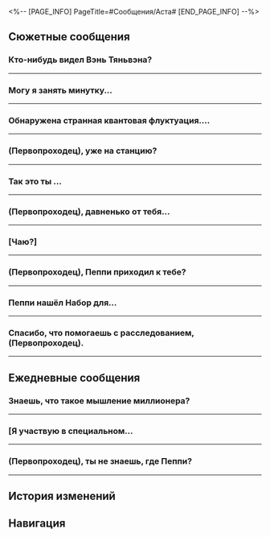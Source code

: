 <%-- [PAGE_INFO]
PageTitle=#Сообщения/Аста#
[END_PAGE_INFO] --%>
{{Сообщение Инфобокс
|id          = 1009
|Изображение = Персонаж Аста Иконка.png
|Тип         = Персонаж
|Отправитель = Аста
|Описание    = Больше никаких покупок...
|Фракция     = Космическая станция «Герта»
}}

==Сюжетные сообщения==
===Кто-нибудь видел Вэнь Тяньвэна?===
{{Сообщения
|условие_получения = 
|текст =
:'''Аста:''' Кто-нибудь видел Вэнь Тяньвэна?
:'''Арлан:''' Может, в похищении виноват Легион?
:'''Аста:''' Арлан, поверь мне, никто не захочет похищать вспыльчивого старика. (Первопроходец), тебе это ничего не напоминает?
:{Выбор} На станции есть старики?
::'''(Первопроходец):''' На станции есть ещё старики?
:{Выбор} Кому понадобилось похищать сварливого старика?..
::'''(Первопроходец):''' Кому понадобилось похищать сварливого старика?..
:'''Аста:''' Если будет время, следи за стариком. Он, возможно, тоже путешествует по космосу со своим лучшим другом юности.
:'''Аста:''' Где бы ты его ни {{MC|м=увидел|ж=увидела}}, пожалуйста, дай знать.
}}
----

===Могу я занять минутку...===
{{Сообщения
|условие_получения = 
|текст =
:'''Аста:''' Могу я занять минутку твоего времени, (Первопроходец)? Ты случайно не {{MC|ж=знакома|м=знаком}} с классической поэзией?
:'''Аста:''' Я теперь тоже говорю как поэт прошлого.
:'''Аста:''' Я получила конфиденциальное письмо. Всё хорошо, но я не смогла его прочитать.
:'''Аста:''' Твои познания велики. Помоги мне, когда будет время. Иначе я умру от любопытства.
;{Принятая миссия: Искатели духов}
}}
----

===Обнаружена странная квантовая флуктуация....===
{{Сообщения
|условие_получения = 
|текст =
:'''Аста:''' Обнаружена странная квантовая флуктуация. Ты ведь очевидец. Что случилось?
:{Выбор} Я {{MC|ж=исправила|м=исправил}} диковину.
::'''(Первопроходец):''' Я пару раз {{MC|ж=треснула|м=треснул}} по диковине, и трещина исчезла. Ох, да я {{MC|ж=сама|м=сам}} себе не верю.
::'''Аста:''' ...Я тоже не могу поверить.
:{Выбор} Я и {{MC|ж=сама|м=сам}} не {{MC|ж=поняла|м=понял}}.
::'''(Первопроходец):''' Я пару раз {{MC|ж=треснула|м=треснул}} по диковине, и трещина исчезла. Ох, да я {{MC|ж=сама|м=сам}} себе не верю.
::'''Аста:''' ...Поэтому оно называется «ударным обслуживанием»?
:'''Аста:''' Серверные данные из Паноптикона действительно показывают, что она восстановилась и в данный момент активирована. Он выдаёт стабильные показатели энергии.
:'''Аста:''' Это может быть чистой случайностью, но как-то не похоже это на совпадение. У тебя руки Эоном благословлены, что ли?
:'''Аста:''' Да шучу я. Главное - результат. Я отправила тебе награду, не забудь проверить её.
}}
----

===(Первопроходец), уже {{MC|ж=вернулась|м=вернулся}} на станцию?===
{{Сообщения
|условие_получения = 
|текст =
:'''Аста:''' (Первопроходец), уже {{MC|ж=вернулась|м=вернулся}} на станцию?
:'''Аста:''' Я хочу кое о чём поговорить с тобой.
:'''Аста:''' Если не сложно, можешь зайти ко мне?
:{Выбор} У меня плохое предчувствие...
::'''(Первопроходец):''' У меня плохое предчувствие...
::'''Аста:''' Нет, что ты! Ничего такого, я только хочу обсудить с тобой кое-что.
::'''Аста:''' Просто в переписке это сложно сделать.
:{Выбор} Понятно, возвращаюсь на экспресс.
::'''(Первопроходец):''' Понятно, возвращаюсь на экспресс.
::'''Аста:''' Эй, ну хватит издеваться! Мне правда нужно срочно кое о чём поговорить!
:'''Аста:''' Буду ждать тебя в обычном месте. Пожалуйста, поторопись.
;{Принятая миссия: Неожиданный поворот}
}}
----

===Так это ты {{MC|ж=помогла|м=помог}}...===
{{Сообщения
|условие_получения = 
|текст =
:'''Аста:''' Так это ты {{MC|ж=помогла|м=помог}} Вэнь Шилин с экспериментом?
:{Выбор} Именно.
::'''(Первопроходец):''' В точку! Это я!
::'''Аста:''' Не ожидала, что ты будешь так гордиться собой.
:{Выбор} Не по моей части...
::'''(Первопроходец):''' Кто это? Впервые слышу.
::'''Аста:''' Но ведь в её отчёте напротив графы «Лаборант» было записано твоё имя.
:'''Аста:''' Ох, вы же её избалуете. Даже не знаю, как её отчёт прошёл проверку...
:'''Аста:''' В общем, я приостановлю процесс проверки этого эксперимента, а ты не вмешивайся больше, пожалуйста.
}}
----

===(Первопроходец), давненько от тебя...===
{{Сообщения
|условие_получения = 
|текст =
:'''Аста:''' (Первопроходец), давненько от тебя ничего не было слышно. Говорят, вы сейчас на Лофу Сяньчжоу.
:'''Аста:''' Хотя экспресс существует для Освоения, но я хочу кое-что узнать и о Сяньчжоу.
:'''Аста:''' Ты {{MC|ж=слышала|м=слышал}} о... местном онлайн-чате Сяньчжоу «Красавица-лисичка»?
:{Выбор} Я не очень понимаю...
::'''(Первопроходец):''' Не-а, не {{MC|ж=слышала|м=слышал}}. Интересное что-то?
::'''Аста:''' Хм, не {{MC|ж=слышала|м=слышал}}, значит? Там что-то странное...
:{Выбор} Очень интересно.
::'''(Первопроходец):''' Занятно. Скинь ссылку, я посмотрю.
::'''Аста:''' Если что, это не моя тебе рекомендация.
:'''Аста:''' Ты не {{MC|ж=поняла|м=понял}}. Тут дело в одном из наших исследователей...
:'''Аста:''' Нет-нет, я не говорю, что наш исследователь - красавица-лисичка!
:'''Аста:''' Уф, как всё сложно. Давай, когда выдастся время, ты заглянешь к нам на станцию и мы поболтаем?
:{Выбор} Меня только красавица-лисичка интересует.
::'''(Первопроходец):''' Да причём тут твой исследователь? Меня только красавица-лисичка интересует. Давай встретимся, и ты всё расскажешь.
:{Выбор} Моё время стоит денег.
::'''(Первопроходец):''' А мне точно нужно на космическую станцию? Моё время стоит денег.
::'''Аста:''' А? Собираешь плату, чтобы открыть свой собственный чат-сервис Первопроходцев? Я-то думала, мы друзья.
::'''Аста:''' Хм, я тут посчитала, что моих карманных денег в этом месяце хватит, чтобы тебя нанять! Иди сюда, наймит!
:{Выбор} Я приду, когда у меня будет время.
::'''(Первопроходец):''' Вызываемый абонент недоступен. Я приду, когда у меня будет время.
;{Принятая миссия: Из Сяньчжоу с любовью}
}}
----

===[Чаю?]===
{{Сообщения
|условие_получения = 
|текст =
:'''Аста:''' [[File:Sticker PPG 11 Dr. Ratio 01.png|80px|&lbrack;Чаю?&rbrack;]]
:'''Аста:''' (Первопроходец), помощь нужна.
:{Выбор} Какая?
::'''(Первопроходец):''' Какая?
::'''(Первопроходец):''' [[File:Sticker PPG 07 Pom-Pom 07.png|80px|&lbrack;Недоумение&rbrack;]]
:{Выбор} А подробнее?
::'''(Первопроходец):''' Можешь подробнее объяснить?
:'''Аста:''' Жуань Мэй на космической станции сотворила маленьких созданий, я пока оставила их в Изолированной зоне.
:'''Аста:''' Хочу попросить тебя взрастить этих малышей.
:{Выбор} А почему меня?
::'''(Первопроходец):''' А почему меня? Может, лучше сама займёшься этим?
::'''Аста:''' Из всех, кого я знаю, ты подходишь лучше всего. Да и к тому же... То, что госпожа Жуань Мэй оставила их здесь, в какой-то мере произошло из-за тебя.
:{Выбор} Да на станции столько исследователей...
::'''(Первопроходец):''' И обязательно меня нагружать, когда по всей станции без дела слоняются исследователи?
::'''(Первопроходец):''' [[Файл:Пом-Пом Стикер 22.png|80px|&lbrack;Отказ&rbrack;]]
::'''Аста:''' Скоро им будет не до отдыха.
:'''Аста:''' Мы со Скрюллумом обновили робоняня, и теперь он будет тебе во всём содействовать. Я тоже буду приглядывать, конечно.
:'''Аста:''' Займись этим, пожалуйста.
;{Принятая миссия: Охота на экзотических питомцев: Взращивание}
}}
----

===(Первопроходец), Пеппи приходил к тебе?===
{{Сообщения
|условие_получения = 
|текст =
:'''Аста:''' (Первопроходец), Пеппи приходил к тебе?
:{Выбор} Нет.
::'''(Первопроходец):''' Нет, а он не в Главной контрольной зоне разве?
::'''Аста:''' Там он бывает в свободное время, а сейчас он на задании.
:{Выбор} А почему он должен прийти ко мне?
::'''(Первопроходец):''' А почему он должен прийти ко мне? Он даже лапу не подаст, если я попрошу. С чего вдруг ему меня искать?
::'''Аста:''' Пеппи уже большой мальчик, самостоятельный.
:'''Аста:''' Недавно украли диковину, и я отправила его к тебе на помощь...
:'''Аста:''' Я видела, что он в хранилище, поэтому подумала, что вы уже встретились.
:{Выбор} Диковину украли?
::'''(Первопроходец):''' Диковину украли? Ведущий исследователь, следует вложиться в апгрейд системы безопасности!
::'''Аста:''' Если проблему можно решить деньгами, то это не проблема. Тут особая ситуация.
:{Выбор} А зачем ты Пеппи ко мне отправила?
::'''(Первопроходец):''' А зачем ты Пеппи ко мне отправила? Раз что-то пропало, то, наверное, нужно в Отдел безопасности обратиться?
:'''Аста:''' Украли Набор для фильтрации счастья, это куб, в котором хранилась радость. Он очень ценится у исследователей.
:'''Аста:''' Я думала начать проверку с исследователей, но госпожа Жуань Мэй вот-вот посетит станцию.
:'''Аста:''' Я боюсь, что это может испортить всё впечатление.
:'''Аста:''' У Пеппи отличный нюх, а ещё он не привлекает внимание, когда бегает по станции. На мой взгляд он лучше всего подходит для расследования.
:'''Аста:''' Я заблокировала и другие зоны на станции, пока все заняты визитом Жуань Мэй.
:'''Аста:''' Только вот... Пеппи пропал. Вдруг с ним что-то случилось? (Первопроходец), поищешь его?
:{Выбор} Я разберусь.
::'''(Первопроходец):''' Ерунда, я разберусь.
::'''Аста:''' Спасибо! Отправлю тебе координаты его расположения.
:{Выбор} Человек собаке друг, да?
::'''(Первопроходец):''' Прямо какое-то дежавю...
::'''Аста:''' Да ладно тебе, Пеппи послушный.
:'''Аста:''' А, кстати, чуть не забыла. Я установила Пеппи устройство, сделанное на заказ. Когда найдёшь его, не забудь активировать маячок - там сюрприз.
}}
----

===Пеппи нашёл Набор для...===
{{Сообщения
|условие_получения = 
|текст =
:'''Аста:''' Пеппи нашёл Набор для фильтрации счастья. Знаю, что всё это благодаря тебе, (Первопроходец).
:'''Аста:''' Один он бы не справился.
:'''Аста:''' С тех пор как он вернулся, хвалит тебя не переставая.
:{Выбор} Гав-гав-гав?
::'''(Первопроходец):''' Хвалит? Как это?
::'''Аста:''' В следующий раз {{MC|ж=сама|м=сам}} у него спросишь.
:{Выбор} Да пустяки.
::'''(Первопроходец):''' Ой, да ладно тебе, ни к чему эти благодарности. {{MC|ж=Помогла|м=Помог}} и ладно.
::'''Аста:''' [[File:Sticker PPG 11 Dr. Ratio 01.png|80px|&lbrack;Чаю?&rbrack;]]
:'''Аста:''' Ладно, хватит про Пеппи. Вообще я кое-что другое хотела с тобой обсудить.
:'''Аста:''' Возвращайся и поговори с робонянем, там что-то удивительное обнаружилось.
:{Выбор} Насколько удивительное?
::'''(Первопроходец):''' Насколько удивительное?
:{Выбор} Иду-иду.
::'''(Первопроходец):''' Иду-иду.
:'''Аста:''' Сходи и узнаешь. Не буду ничего рассказывать, чтобы не испортить сюрприз.
}}
----

===Спасибо, что помогаешь с расследованием, (Первопроходец).===
{{Сообщения
|условие_получения = 
|текст =
:'''Аста:''' Спасибо, что помогаешь с расследованием, (Первопроходец).
:'''Аста:''' Кстати, ты {{MC|ж=видела|м=видел}} создание, похожее на госпожу Герту? Забавно, правда? Вы общались уже?
:{Выбор} (Рассказать, что произошло в тот день)
:'''(Первопроходец):''' А, ты про Булочку С Глицинией. Она действительно похожа на Герту. Даже характер у них одинаковый.
:'''(Первопроходец):''' А ещё она тоже любит науку. В тот день она привела с собой приятелей, и рассказала, что хочет закончить с проектом по генетическому секвенированию, поэтому попросила, чтобы я {{MC|ж=взрастила|м=взрастил}} ей побольше созданий для исследований.
:'''Аста:''' [[File:Sticker PPG 07 Pom-Pom 08.png|80px|&lbrack;Шок&rbrack;]]
:'''Аста:''' Только я не очень понимаю, почему госпожа Жуань Мэй решила создать похожую на госпожу Герту малышку.
:'''Аста:''' Но больше всего меня интересуют... «приятели», которых ты {{MC|ж=упомянула|м=упомянул}}. Они тоже на кого-то похожи?
:{Выбор} Да, но не так сильно.
::'''(Первопроходец):''' Да, но не так сильно. Будто, знаешь, когда на улице встречаешь кого-то в такой же одежде, как у тебя. Вроде и похоже, конечно, но не на сто процентов.
:{Выбор} Да, просто один в один.
::'''(Первопроходец):''' Да! Просто один в один! Нарекаю их Мини-Герта и Мини-Мэй!
:'''Аста:''' Эти малышки особенные. У них... Я получила отчёт от робоняня.
:'''Аста:''' Кстати! Робонянь хочет с тобой увидеться. Похоже что-то произошло с похожей на госпожу Герту малышкой.
:'''Аста:''' Не знаю, чем они занимаются... У меня своих дел полно, совсем времени нет. Ну и робот говорит, что хочет видеть именно тебя, ох... (Первопроходец), сходи, как время будет.
:{Выбор} Это в стиле Герты...
::'''(Первопроходец):''' Это в стиле Герты...
:{Выбор} Уже бегу.
::'''(Первопроходец):''' Уже бегу.
:'''Аста:''' Ага
}}
----

==Ежедневные сообщения==
===Знаешь, что такое мышление миллионера?===
{{Сообщения
|условие_получения = 
|текст=
:'''Аста:''' Знаешь, что такое мышление миллионера?
:'''Аста:''' Хочешь узнать об этом?
:{Выбор} Что за мышление миллионера?
::'''(Первопроходец):''' ...Зачем ты меня это спрашиваешь, Аста?
:{Выбор} Не знаю и не хочу знать.
::'''(Первопроходец):''' Не знаю, не хочу знать, не понимаю и не хочу понимать.
:'''Аста:''' Прекрасный ответ!
:'''Аста:''' Можно скриншот сделаю?
:'''Аста:''' Твоё имя закрашу.
:'''Аста:''' Проблем не будет.
:{Выбор} А как отменить отправку сообщения?
:'''(Первопроходец):''' [[File:Sticker PPG 07 Pom-Pom 08.png|80px|&lbrack;Шок&rbrack;]]
:'''(Первопроходец):''' А как отменить отправку сообщения?
:'''Аста:''' Да ты не переживай, тут ничего серьёзного.
:'''Аста:''' К сожалению, меня снова пригласили провести семинар в прямом эфире. Тема на этот раз - «Выступление на высшем уровне: мышление миллионера изменит ваши финансовые взгляды и улучшит представления о богатстве».
:'''Аста:''' Мне нужно убедить их, что эта тема очень скучная.
:'''Аста:''' Кто это вообще смотреть будет?
:{Выбор} Лучше мы с Пеппи побегаем за фрисби.
::'''(Первопроходец):''' Лучше мы с Пеппи побегаем за фрисби.
:{Выбор} Лучше посмотрю, как робот еду развозит.
::'''(Первопроходец):''' Лучше посмотрю, как робот еду развозит.
:'''Аста:''' Ха-ха-ха! Точно!
:'''Аста:''' Можно ещё один скриншот сделаю?
:{Выбор} ОK
:'''(Первопроходец):''' [[Файл:Пом-Пом Стикер 15.png|80px|&lbrack;ОК&rbrack;]]
:'''Аста:''' [[Файл:Пом-Пом Стикер 15.png|80px|&lbrack;ОК&rbrack;]]
}}
----

===[Я участвую в специальном...===
{{Сообщения
|условие_получения = 
|текст=
:'''Аста:''' [Я участвую в специальном аукционе Cosmo Premium. Нажмите на кнопку, чтобы помочь мне получить скидку в размере 50% на обработку заказа и выиграть другие неожиданные скидки. Ссылка на событие: ██████]
:'''Аста:''' [Я добавила интересный предмет в корзину Cosmo Premium. Помоги мне заплатить за него: ████████]
:{Выбор} Тебя взломали?
::'''(Первопроходец):''' Ты точно Аста? Такое ощущение, что тебя взломали.
::'''Аста:''' Я Аста!
::'''Аста:''' Постой...
:{Выбор} Не могу открыть ссылку.
::'''(Первопроходец):''' Я бы {{MC|ж=помогла|м=помог}} заплатить, но ссылка не открывается...
::'''Аста:''' Постой...
::'''Аста:''' [[File:Sticker PPG 07 Pom-Pom 08.png|80px|&lbrack;Шок&rbrack;]]
::'''Аста:''' (Первопроходец), ты же не {{MC|ж=успела|м=успел}} перевести деньги? Если {{MC|ж=успела|м=успел}}, скажи, сколько, я верну.
:{Выбор} Сообщение отклонено.
::'''(Первопроходец):''' Вы были добавлены в чёрный список и более не можете отправлять сообщения.
::'''Аста:''' ???
::'''Аста:''' Постой...
:'''Аста:''' Прости, я случайно не туда нажала.
:'''Аста:''' Всё в порядке, страница деактивирована.
:{Выбор} Не волнуйся.
::'''(Первопроходец):''' Не волнуйся, я на такое не ведусь.
::'''Аста:''' Отлично.
:{Выбор} Мне интересно, ты пользуешься скидками?
::'''(Первопроходец):''' Мне интересно. Ты пользуешься скидками? Ты вообще знаешь, что это такое?
::'''Аста:''' А с чего бы мне ими не пользоваться? (Первопроходец), ты всегда такие странные вопросы задаёшь.
:{Выбор} И что же произошло?
:'''(Первопроходец):''' И что же произошло?
:'''Аста:''' Я добавляла товары и не заметила, как корзина заполнилась, потому поспешила всё оплатить.
:'''Аста:''' Я случайно нажала не туда и отправила тебе ссылку.
:{Выбор} Вот бы и мне такие проблемы.
:'''(Первопроходец):''' Вот бы и мне проблемы с заполненной корзиной.
:'''(Первопроходец):''' [[Файл:Пом-Пом Стикер 11.png|80px|&lbrack;Плач&rbrack;]]
:'''Аста:''' Я покупаю вещи для космической станции.
}}
----

===(Первопроходец), ты не знаешь, где Пеппи?===
{{Сообщения
|условие_получения = 
|текст=
:'''Аста:''' (Первопроходец), ты не знаешь, где Пеппи?
:{Выбор} Прости, я не знаю.
::'''(Первопроходец):''' Прости, у меня было много дел, я не знаю.
:{Выбор} Думаю, всё там же.
::'''(Первопроходец):''' Пеппи? Думаю, он всё ещё где-то на станции. Куда ещё он мог деться?
:{Выбор} А что такое?
:'''(Первопроходец):''' А что такое?
:'''Аста:''' Я жду результаты осмотра Пеппи от Отдела медицины.
:'''Аста:''' Он хромает на переднюю лапку, но видимых ран нет.
:'''Аста:''' Я проверила записи с камер, но так и не поняла, как он её повредил.
:{Выбор} Может, он притворяется?
::'''(Первопроходец):''' Питомцы - всё равно что дети. Может, он притворяется?
::'''Аста:''' Не знаю... Пеппи совсем не такой.
:{Выбор} Как Арлан?
::'''(Первопроходец):''' Может, Пеппи поранился, как Арлан?
::'''Аста:''' Нет, у Пеппи нет ран.
:'''Аста:''' ...
:'''Аста:''' Я получила результаты осмотра Пеппи.
:'''Аста:''' В них указано, что у него идеальное здоровье.
:'''Аста:''' Он не болен.
:'''Аста:''' И переломов никаких нет.
:'''Аста:''' С чего бы Пеппи притворяться хромым? Зачем?
:'''Аста:''' Не понимаю.
:{Выбор} Он хочет больше играть с тобой.
::'''(Первопроходец):''' Последнее время ты очень занята. Может, мало с ним играешь?
::'''(Первопроходец):''' Вот и притворился хромым, чтобы ты проводила с ним больше времени.
::'''Аста:''' Возможно. Я давно с ним не гуляла.
::'''Аста:''' Нужно ещё купить ему любимых лакомств.
:{Выбор} Возможно, он подражает Арлану.
::'''(Первопроходец):''' Возможно, он подсознательно копирует Арлана.
::'''Аста:''' Арлан повредил руку во время вторжения Легиона.
::'''Аста:''' Пеппи постоянно был с ним.
::'''Аста:''' Ты {{MC|ж=права|м=прав}}. Он может имитировать поведение окружающих...
:'''Аста:''' К счастью, Пеппи в порядке.
:'''Аста:''' Он такой умный...
:'''Аста:''' Что тут сказать.
:'''Аста:''' Питомцы похожи на своих владельцев.
}}
----

==История изменений==
{{История изменений|2.7}}

==Навигация==
{{Сообщения Навбокс}}
